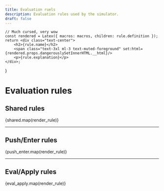 ```yaml
---
title: Evaluation ruels
description: Evaluation rules used by the simulator.
draft: false
---
```


	// Much cursed, very wow
	const rendered = Latex({ macros: macros, children: rule.definition });
	return <div class="text-center">
		<h2>{rule.name}</h2>
		<span class="text-3xl ml-3 text-muted-foreground" set:html={rendered.props.dangerouslySetInnerHTML.__html}/>
		<p>{rule.explanation}</p>
	</div>;

}

# Evaluation rules
## Shared rules
{shared.map(render_rule)}

***

## Push/Enter rules
{push_enter.map(render_rule)}

***

## Eval/Apply rules
{eval_apply.map(render_rule)}
